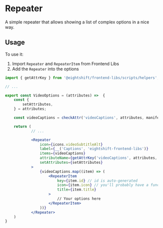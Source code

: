 
<Meta of={ComponentData} name='About' />

# Repeater

A simple repeater that allows showing a list of complex options in a nice way.

## Usage

To use it:
1. Import `Repeater` and `RepeaterItem` from Frontend Libs
2. Add the `Repeater` into the options

```jsx
import { getAttrKey } from '@eightshift/frontend-libs/scripts/helpers';

// ...

export const VideoOptions = (attributes) =>  {
	const {
		setAttributes,
	} = attributes;

	const videoCaptions = checkAttr('videoCaptions', attributes, manifest);

	return (
			// ...

			<Repeater
				icon={icons.videoSubtitleAlt}
				label={__('Captions', 'eightshift-frontend-libs')}
				items={videoCaptions}
				attributeName={getAttrKey('videoCaptions', attributes, manifest)}
				setAttributes={setAttributes}
			>
				{videoCaptions.map((item) => (
					<RepeaterItem
						key={item.id} // id is auto-generated
						icon={item.icon} // you'll probably have a function to return an icon based on type
						title={item.title}
					>
						// Your options here
					</RepeaterItem>
				))}
			</Repeater>
	)
}
```
